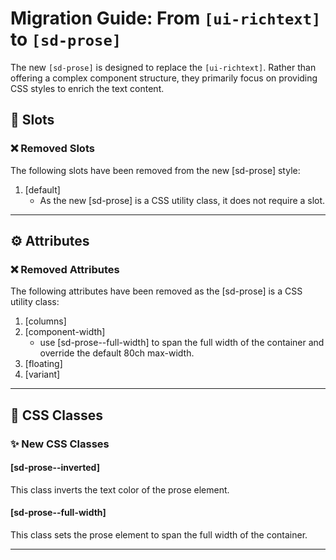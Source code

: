 
<Meta title="Docs/Migration/ui-richtext" />

# Migration Guide: From `[ui-richtext]` to `[sd-prose]`

The new `[sd-prose]` is designed to replace the `[ui-richtext]`. Rather than offering a complex component structure, they primarily focus on providing CSS styles to enrich the text content.

## 💾 Slots

### ❌ Removed Slots

The following slots have been removed from the new [sd-prose] style:

1. [default]
   - As the new [sd-prose] is a CSS utility class, it does not require a slot.

<hr />

## ⚙️ Attributes

### ❌ Removed Attributes

The following attributes have been removed as the [sd-prose] is a CSS utility class:

1. [columns]
2. [component-width]
   - use [sd-prose--full-width] to span the full width of the container and override the default 80ch max-width.
3. [floating]
4. [variant]

<hr />

## 🎨 CSS Classes

### ✨ New CSS Classes

#### [sd-prose--inverted]

This class inverts the text color of the prose element.

#### [sd-prose--full-width]

This class sets the prose element to span the full width of the container.

<hr />

